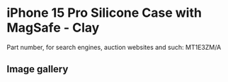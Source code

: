 # iPhone 15 Pro Silicone Case with MagSafe - Clay

Part number, for search engines, auction websites and such: MT1E3ZM/A

## Image gallery

<div style={{ width: "768px" }}>
  <GalleryComponent
    images={[
      {
        original: "/everysource/MT1E3",
        thumbnail: "/everypreview/MT1E3",
      },
      {
        original: "/everysource/MT1E3_AV1",
        thumbnail: "/everypreview/MT1E3_AV1",
      },
      {
        original: "/everysource/MT1E3_AV2",
        thumbnail: "/everypreview/MT1E3_AV2",
      },
      {
        original: "/everysource/MT1E3_AV3",
        thumbnail: "/everypreview/MT1E3_AV3",
      },
      {
        original: "/everysource/MT1E3_AV4",
        thumbnail: "/everypreview/MT1E3_AV4",
      },
      {
        original: "/everysource/MT1E3_AV5",
        thumbnail: "/everypreview/MT1E3_AV5",
      }
    ]}
  />
</div>